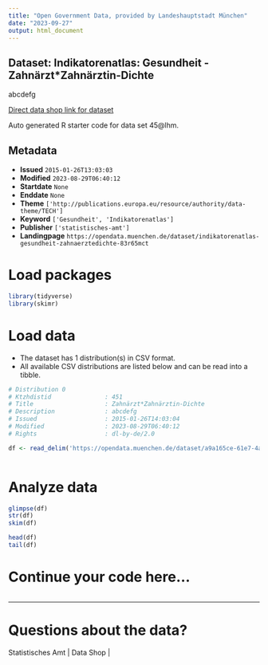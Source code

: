 ```yaml
---
title: "Open Government Data, provided by Landeshauptstadt München"
date: "2023-09-27"
output: html_document
---
```


## Dataset: Indikatorenatlas: Gesundheit - Zahnärzt*Zahnärztin-Dichte

abcdefg

[Direct data shop link for dataset](https://opendata.muenchen.de/dataset/indikatorenatlas-gesundheit-zahnaerztedichte-83r65mct)

Auto generated R starter code for data set 45@lhm.

## Metadata

- **Issued** `2015-01-26T13:03:03`
- **Modified** `2023-08-29T06:40:12`
- **Startdate** `None`
- **Enddate** `None`
- **Theme** `['http://publications.europa.eu/resource/authority/data-theme/TECH']`
- **Keyword** `['Gesundheit', 'Indikatorenatlas']`
- **Publisher** `['statistisches-amt']`
- **Landingpage** `https://opendata.muenchen.de/dataset/indikatorenatlas-gesundheit-zahnaerztedichte-83r65mct`


# Load packages

```r

library(tidyverse)
library(skimr)

```

# Load data

-   The dataset has 1 distribution(s) in CSV format.
-   All available CSV distributions are listed below and can be read into a tibble.

```r

# Distribution 0
# Ktzhdistid               : 451
# Title                    : Zahnärzt*Zahnärztin-Dichte
# Description              : abcdefg
# Issued                   : 2015-01-26T14:03:04
# Modified                 : 2023-08-29T06:40:12
# Rights                   : dl-by-de/2.0

df <- read_delim('https://opendata.muenchen.de/dataset/a9a165ce-61e7-4af5-93cf-11b999845f1f/resource/c3e8a012-c888-475a-8250-c650e318cbb9/download/indikat_gesundheit_zahnarzt_zahnaerztin-dichte_280823.csv')



```

# Analyze data

```r

glimpse(df)
str(df)
skim(df)

head(df)
tail(df)

```

# Continue your code here...

```r

```

------------------------------------------------------------------------

# Questions about the data?

Statistisches Amt | Data Shop | 
